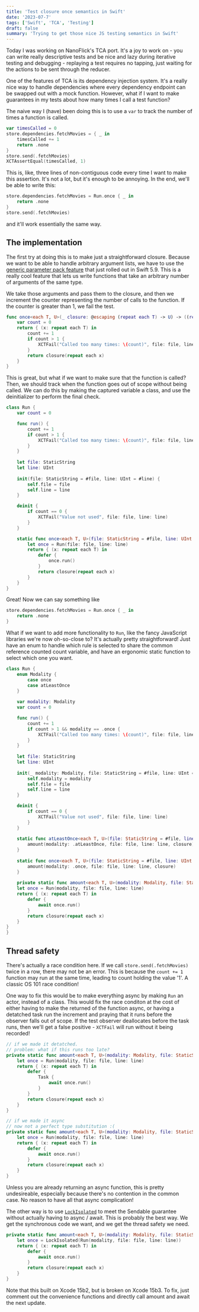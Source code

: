 ```yaml
---
title: 'Test closure once semantics in Swift'
date: '2023-07-7'
tags: ['Swift', 'TCA', 'Testing']
draft: false
summary: 'Trying to get those nice JS testing semantics in Swift'
---
```


Today I was working on NanoFlick's TCA port. It's a joy to work on - you can write really descriptive tests and
be nice and lazy during iterative testing and debugging - replaying a test requires no tapping, just waiting
for the actions to be sent through the reducer.

One of the features of TCA is its dependency injection system. It's a really nice way to handle dependencies
where every dependency endpoint can be swapped out with a mock function.
However, what if I want to make guarantees in my tests about how many times I call a test function?

The naive way I (have) been doing this is to use a `var` to track the number of times a function is called.

```swift
var timesCalled = 0
store.dependencies.fetchMovies = { _ in
    timesCalled += 1
    return .none
}
store.send(.fetchMovies)
XCTAssertEqual(timesCalled, 1)
```

This is, like, three lines of non-contiguous code every time I want to make this assertion. It's not a lot, but
it's enough to be annoying. In the end, we'll be able to write this:

```swift
store.dependencies.fetchMovies = Run.once { _ in
    return .none
}
store.send(.fetchMovies)
```

and it'll work essentially the same way.

## The implementation

The first try at doing this is to make just a straightforward closure.
Because we want to be able to handle arbitrary argument lists, we have to use the [generic parameter pack feature](https://github.com/apple/swift-evolution/blob/main/proposals/0393-parameter-packs.md)
that just rolled out in Swift 5.9. This is a really cool feature that lets us write functions that take an arbitrary
number of arguments of the same type.

We take those arguments and pass them to the closure, and then we increment the counter representing the number of calls to the function.
If the counter is greater than 1, we fail the test.

```swift
func once<each T, U>(_ closure: @escaping (repeat each T) -> U) -> ((repeat each T) -> U) {
    var count = 0
    return { (x: repeat each T) in
        count += 1
        if count > 1 {
            XCTFail("Called too many times: \(count)", file: file, line: line)
        }
        return closure(repeat each x)
    }
}
```

This is great, but what if we want to make sure that the function is called?
Then, we should track when the function goes out of scope without being called.
We can do this by making the captured variable a class, and use the deinitializer to perform the final check.

```swift
class Run {
    var count = 0

    func run() {
        count += 1
        if count > 1 {
            XCTFail("Called too many times: \(count)", file: file, line: line)
        }
    }
    
    let file: StaticString
    let line: UInt
    
    init(file: StaticString = #file, line: UInt = #line) {
        self.file = file
        self.line = line
    }

    deinit {
        if count == 0 {
            XCTFail("Value not used", file: file, line: line)
        }
    }

    static func once<each T, U>(file: StaticString = #file, line: UInt = #line, _ closure: @escaping (repeat each T) -> U) -> ((repeat each T) -> U) {
        let once = Run(file: file, line: line)
        return { (x: repeat each T) in
            defer {
                once.run()
            }
            return closure(repeat each x)
        }
    }
}
```

Great! Now we can say something like 
```swift
store.dependencies.fetchMovies = Run.once { _ in
    return .none
}
```

What if we want to add more functionality to `Run`, like the fancy JavaScript libraries we're now oh-so-close to?
It's actually pretty straightforward! Just have an enum to handle which rule is selected to share the common
reference counted count variable, and have an ergonomic static function to select which one you want.

```swift
class Run {
    enum Modality {
        case once
        case atLeastOnce
    }
    
    var modality: Modality
    var count = 0

    func run() {
        count += 1
        if count > 1 && modality == .once {
            XCTFail("Called too many times: \(count)", file: file, line: line)
        }
    }
    
    let file: StaticString
    let line: UInt
    
    init(_ modality: Modality, file: StaticString = #file, line: UInt = #line) {
        self.modality = modality
        self.file = file
        self.line = line
    }

    deinit {
        if count == 0 {
            XCTFail("Value not used", file: file, line: line)
        }
    }
    
    static func atLeastOnce<each T, U>(file: StaticString = #file, line: UInt = #line, _ closure: @escaping (repeat each T) -> U) -> ((repeat each T) -> U) {
        amount(modality: .atLeastOnce, file: file, line: line, closure)
    }
    
    static func once<each T, U>(file: StaticString = #file, line: UInt = #line, _ closure: @escaping (repeat each T) -> U) -> ((repeat each T) -> U) {
        amount(modality: .once, file: file, line: line, closure)
    }
    
    private static func amount<each T, U>(modality: Modality, file: StaticString = #file, line: UInt = #line, _ closure: @escaping (repeat each T) -> U) -> ((repeat each T) async -> U) {
    let once = Run(modality, file: file, line: line)
    return { (x: repeat each T) in
        defer {
            await once.run()
        }
        return closure(repeat each x)
    }
}
}
```

## Thread safety

There's actually a race condition here. If we call `store.send(.fetchMovies)` twice in a row, there may not be an error.
This is because the `count += 1` function may run at the same time, leading to count holding the value '1'.
A classic OS 101 race condition!

One way to fix this would be to make everything async by making `Run` an actor, instead of a class.
This would fix the race conditon at the cost of either having to make the returned of the function async, or
having a detatched task run the increment and praying that it runs before the observer falls out of scope.
If the test observer deallocates before the task runs, then we'll get a false positive - `XCTFail` will run without it being recorded!

```swift
// if we made it detatched.
// problem: what if this runs too late?
private static func amount<each T, U>(modality: Modality, file: StaticString = #file, line: UInt = #line, _ closure: @escaping (repeat each T) -> U) -> ((repeat each T) -> U) {
    let once = Run(modality, file: file, line: line)
    return { (x: repeat each T) in
        defer {
            Task {
                await once.run()
            }
        }
        return closure(repeat each x)
    }
}
```

```swift
// if we made it async
// now not a perfect type substitution :(
private static func amount<each T, U>(modality: Modality, file: StaticString = #file, line: UInt = #line, _ closure: @escaping (repeat each T) -> U) -> ((repeat each T) async -> U) {
    let once = Run(modality, file: file, line: line)
    return { (x: repeat each T) in
        defer {
            await once.run()
        }
        return closure(repeat each x)
    }
}
```
Unless you are already returning an async function, this is pretty undesireable, especially because there's no contention in the common case.
No reason to have all that async complication!

The other way is to use [`LockIsolated`](https://pointfreeco.github.io/swift-dependencies/main/documentation/dependencies/lockisolated/) to meet the Sendable guarantee without actually having to async / await.
This is probably the best way. We get the synchronous code we want, and we get the thread safety we need.

```swift
private static func amount<each T, U>(modality: Modality, file: StaticString = #file, line: UInt = #line, _ closure: @escaping (repeat each T) -> U) -> ((repeat each T) async -> U) {
    let once = LockIsolated(Run(modality, file: file, line: line))
    return { (x: repeat each T) in
        defer {
            await once.run()
        }
        return closure(repeat each x)
    }
}
```

Note that this built on Xcode 15b2, but is broken on Xcode 15b3.
To fix, just comment out the convenience functions and directly call amount and await the next update.